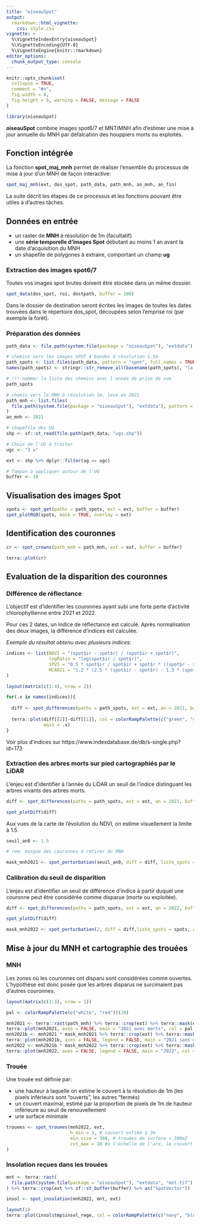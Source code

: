 ```yaml
---
title: "oiseauSpot"
output: 
  rmarkdown::html_vignette:
    css: style.css
vignette: >
  %\VignetteIndexEntry{oiseauSpot}
  %\VignetteEncoding{UTF-8}
  %\VignetteEngine{knitr::rmarkdown}
editor_options: 
  chunk_output_type: console
---
```


```r
knitr::opts_chunk$set(
  collapse = TRUE,
  comment = "#>",
  fig.width = 8,
  fig.height = 6, warning = FALSE, message = FALSE
)

library(oiseauSpot)

```


**oiseauSpot** combine images spot6/7 et MNT/MNH afin d'estimer une mise à jour annuelle du MNH par défalcation des houppiers morts ou exploités.  

## Fonction intégrée  

La fonction **spot_maj_mnh** permet de réaliser l'ensemble du processus de mise à jour d'un MNH de façon interactive:  

```r

spot_maj_mnh(ext, dos_spot, path_data, path_mnh, an_mnh, an_fin)

```

La suite décrit les étapes de ce processus et les fonctions pouvant être utiles à d'autres tâches.  


## Données en entrée  

- un raster de **MNH** à résolution de 1m (facultatif)   
- une **série temporelle d'images Spot** débutant au moins 1 an avant la date d'acquisition du MNH  
- un shapefile de polygones à extraire, comportant un champ **ug**

### Extraction des images spot6/7

Toutes vos images spot brutes doivent être stockée dans un même dossier.  

```r

spot_data(dos_spot, roi, destpath, buffer = 100)

```

Dans le dossier de destination seront écrites les images de toutes les dates trouvées dans le répertoire dos_spot, découpées selon l'emprise roi (par exemple la forêt).  

### Préparation des données  

```r

path_data <- file.path(system.file(package = "oiseauSpot"), "extdata")

# chemins vers les images SPOT 4 bandes à résolution 1.5m
path_spots <- list.files(path_data, pattern = "spot", full.names = TRUE)
names(path_spots) <- stringr::str_remove_all(basename(path_spots), "[a-z]|\\.")

# !!! nommer la liste des chemins avec l'année de prise de vue
path_spots

# chemin vers le MNH à résolution 1m, levé en 2021
path_mnh <- list.files(
  file.path(system.file(package = "oiseauSpot"), "extdata"), pattern = "mnh", full.names = TRUE
)
an_mnh <- 2021

# shapefile des UG
shp <- sf::st_read(file.path(path_data, "ugs.shp"))

# Choix de l'UG à traiter
ugc <- "3 u"

ext <- shp %>% dplyr::filter(ug == ugc)

# Tampon à appliquer autour de l'UG
buffer <- 10

```

## Visualisation des images Spot  

```r

spots <- spot_get(paths = path_spots, ext = ext, buffer = buffer)
spot_plotRGB(spots, mask = TRUE, overlay = ext)

```

## Identification des couronnes  

```r

cr <- spot_crowns(path_mnh = path_mnh, ext = ext, buffer = buffer)

terra::plot(cr)
```

## Evaluation de la disparition des couronnes  

### Différence de réflectance  

L'objectif est d'identifier les couronnes ayant subi une forte perte d'activité chlorophyllienne entre 2021 et 2022.  

Pour ces 2 dates, un indice de réflectance est calculé. Après normalisation des deux images, la différence d'indices est calculée.  

*Exemple du résultat obtenu avec plusieurs indices*:

```r

indices <- list(NDVI = "(spot$ir - spot$r) / (spot$ir + spot$r)",
                logRatio = "log(spot$ir / spot$r)",
                IPVI = "0.5 * spot$ir / spot$ir + spot$r * ((spot$r - spot$g) / (spot$r + spot$g) + 1)",
                MCARI1 = "1.2 * (2.5 * (spot$ir - spot$r) - 1.3 * (spot$ir - spot$g))"
)

layout(matrix(c(1:4), nrow = 2))

for(.x in names(indices)){
  
  diff <- spot_differences(paths = path_spots, ext = ext, an = 2021, buffer = buffer, path_mnh = path_mnh, an_mnh = an_mnh, formula = indices[.x])
  
  terra::plot(diff[[2]]-diff[[1]], col = colorRampPalette(c("green", "yellow", "red"))(20),
              main = .x)
}

```

Voir plus d'indices sur https://www.indexdatabase.de/db/s-single.php?id=173  

### Extraction des arbres morts sur pied cartographiés par le LiDAR 

L'enjeu est d'identifier à l'année du LiDAR un seuil de l'indice distinguant les arbres vivants des arbres morts.

```r
diff <- spot_differences(paths = path_spots, ext = ext, an = 2021, buffer = buffer, path_mnh = path_mnh, an_mnh = an_mnh, formula = indices["NDVI"]) 

spot_plotDiff(diff)

```

Aux vues de la carte de l'évolution du NDVI, on estime visuellement la limite à 1.5

```r

seuil_an0 <- 1.5    

# rem: masque des couronnes à retirer du MNH

mask_mnh2021 <- spot_perturbation(seuil_an0, diff = diff, liste_spots = spots, an = 2021, overlay = ext, mask = TRUE)


```


### Calibration du seuil de disparition  

L'enjeu est d'identifier un seuil de différence d'indice à partir duquel une couronne peut être considérée comme disparue (morte ou exploitée).


```r

diff <- spot_differences(paths = path_spots, ext = ext, an = 2022, buffer = buffer, path_mnh = path_mnh, an_mnh = an_mnh, formula = indices["NDVI"], mask_mnh = mask_mnh2021) 

spot_plotDiff(diff)

mask_mnh2022 <- spot_perturbation(2, diff = diff,liste_spots = spots, an = 2022, overlay = ext, mask = TRUE)

```

## Mise à jour du MNH et cartographie des trouées  

### MNH  


Les zones où les couronnes ont disparu sont considérées comme ouvertes. L'hypothèse est donc posée que les arbres disparus ne surcimaient pas d'autres couronnes.  

```r

layout(matrix(c(1:3), nrow = 1))

pal <- colorRampPalette(c("white", "red"))(20)

mnh2021 <- terra::rast(path_mnh) %>% terra::crop(ext) %>% terra::mask(ext %>% as("SpatVector"))
terra::plot(mnh2021, axes = FALSE, main = "2021 avec morts", col = pal, legend = FALSE)
mnh2021b <- mnh2021 * mask_mnh2021 %>% terra::crop(ext) %>% terra::mask(ext %>% as("SpatVector"))
terra::plot(mnh2021b, axes = FALSE, legend = FALSE, main = "2021 sans morts", col = pal)
mnh2022 <- mnh2021b * mask_mnh2022 %>% terra::crop(ext) %>% terra::mask(ext %>% as("SpatVector"))
terra::plot(mnh2022, axes = FALSE, legend = FALSE, main = "2022", col = pal)


```

### Trouée

Une trouée est définie par:  

- une hauteur à laquelle on estime le couvert à la résolution de 1m (les pixels inférieurs sont "ouverts", les autres "fermés)  
- un couvert maximal, estimé par la proportion de pixels de 1m de hauteur inférieure au seuil de renouvellement  
- une surface minimale  

```r

trouees <- spot_trouees(mnh2022, ext, 
                        h_min = 3, # couvert estimé à 3m 
                        min_size = 300, # trouées de surface > 300m2
                        cvt_max = 10 #à l'échelle de l'are, le couvert est inférieur à 10%
)

```


### Insolation reçues dans les trouées  

```r

mnt <- terra::rast(
  file.path(system.file(package = "oiseauSpot"), "extdata", "mnt.tif")
) %>% terra::crop(ext %>% sf::st_buffer(buffer) %>% as("SpatVector"))

insol <- spot_insolation(mnh2022, mnt, ext)

layout(1)
terra::plot(insol$tmp$insol_rege, col = colorRampPalette(c("navy", "blue", "yellow", "orange", "red"))(20))


```

